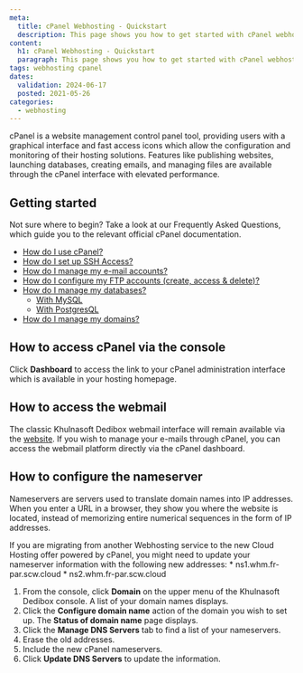 ```yaml
---
meta:
  title: cPanel Webhosting - Quickstart
  description: This page shows you how to get started with cPanel webhosting.
content:
  h1: cPanel Webhosting - Quickstart
  paragraph: This page shows you how to get started with cPanel webhosting.
tags: webhosting cpanel
dates:
  validation: 2024-06-17
  posted: 2021-05-26
categories:
  - webhosting
---
```


<Macro id="webhosting-online" />

cPanel is a website management control panel tool, providing users with a graphical interface and fast access icons which allow the configuration and monitoring of their hosting solutions. Features like publishing websites, launching databases, creating emails, and managing files are available through the cPanel interface with elevated performance.

## Getting started

Not sure where to begin? Take a look at our Frequently Asked Questions, which guide you to the relevant official cPanel documentation.

* [How do I use cPanel?](https://docs.cpanel.net/cpanel/the-cpanel-interface/the-cpanel-interface/)
* [How do I set up SSH Access?](https://docs.cpanel.net/cpanel/security/ssh-access/)
* [How do I manage my e-mail accounts?](https://docs.cpanel.net/cpanel/email/email-accounts/#overview)
* [How do I configure my FTP accounts (create, access & delete)?](https://docs.cpanel.net/cpanel/files/ftp-accounts/)
* [How do I manage my databases?](https://docs.cpanel.net/cpanel/databases/)
  * [With MySQL](https://docs.cpanel.net/cpanel/databases/mysql-databases/)
  * [With PostgresQL](https://docs.cpanel.net/cpanel/databases/postgresql-databases/)
* [How do I manage my domains?](https://docs.cpanel.net/cpanel/domains/domains/)

## How to access cPanel via the console

Click **Dashboard** to access the link to your cPanel administration interface which is available in your hosting homepage.

<Lightbox src="khulnasoft_hosting1.webp" alt="" />
<Lightbox src="khulnasoft_hosting_2.webp" alt="" />
<Lightbox src="khulnasoft_dashboard_cpanel.webp" alt="" />

## How to access the webmail

The classic Khulnasoft Dedibox webmail interface will remain available via the [website](https://webmail.online.net). If you wish to manage your e-mails through cPanel, you can access the webmail platform directly via the cPanel dashboard.

## How to configure the nameserver

Nameservers are servers used to translate domain names into IP addresses. When you enter a URL in a browser, they show you where the website is located, instead of memorizing entire numerical sequences in the form of IP addresses.

<Message type="important">
  If you are migrating from another Webhosting service to the new Cloud Hosting offer powered by cPanel, you might need to update your nameserver information with the following new addresses:
    * ns1.whm.fr-par.scw.cloud
    * ns2.whm.fr-par.scw.cloud
</Message>

1. From the console, click **Domain** on the upper menu of the Khulnasoft Dedibox console. A list of your domain names displays.
    <Lightbox src="khulnasoft_domain_cpanel1.webp" alt="" />
2. Click the **Configure domain name** action of the domain you wish to set up. The **Status of domain name** page displays.
    <Lightbox src="khulnasoft_list_of_domains.webp" alt="" />
    <Lightbox src="khulnasoft_status_of_domain_names.webp" alt="" />
3. Click the **Manage DNS Servers** tab to find a list of your nameservers.
4. Erase the old addresses. 
5. Include the new cPanel nameservers.
6. Click **Update DNS Servers** to update the information.